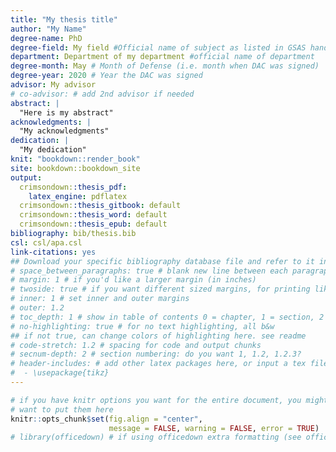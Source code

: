 ```yaml
---
title: "My thesis title"
author: "My Name"
degree-name: PhD
degree-field: My field #Official name of subject as listed in GSAS handbook
department: Department of my department #official name of department
degree-month: May # Month of Defense (i.e. month when DAC was signed)
degree-year: 2020 # Year the DAC was signed
advisor: My advisor
# co-advisor: # add 2nd advisor if needed
abstract: |
  "Here is my abstract"
acknowledgments: |
  "My acknowledgments"
dedication: |
  "My dedication"
knit: "bookdown::render_book"
site: bookdown::bookdown_site
output: 
  crimsondown::thesis_pdf:
    latex_engine: pdflatex
  crimsondown::thesis_gitbook: default
  crimsondown::thesis_word: default
  crimsondown::thesis_epub: default
bibliography: bib/thesis.bib
csl: csl/apa.csl
link-citations: yes
## Download your specific bibliography database file and refer to it in the line above.
# space_between_paragraphs: true # blank new line between each paragraph?
# margin: 1 # if you'd like a larger margin (in inches)
# twoside: true # if you want different sized margins, for printing like a book
# inner: 1 # set inner and outer margins
# outer: 1.2 
# toc_depth: 1 # show in table of contents 0 = chapter, 1 = section, 2 = subsection
# no-highlighting: true # for no text highlighting, all b&w
## if not true, can change colors of highlighting here. see readme
# code-stretch: 1.2 # spacing for code and output chunks
# secnum-depth: 2 # section numbering: do you want 1, 1.2, 1.2.3?
# header-includes: # add other latex packages here, or input a tex file
#  - \usepackage{tikz}
---
```

<!--
Above isthe YAML (YAML Ain't Markup Language) header that includes a lot of metadata used to produce the document.  Be careful with spacing in this header!

If you'd like to include a comment that won't be produced in your resulting file enclose it in a block like this.

If you receive a duplicate label error after knitting, make sure to delete the index.Rmd file and then knit again.
-->
```r
# if you have knitr options you want for the entire document, you might
# want to put them here
knitr::opts_chunk$set(fig.align = "center",
                      message = FALSE, warning = FALSE, error = TRUE)
# library(officedown) # if using officedown extra formatting (see officedown documentation)
```

<!---BLOCK_POUR_DOCX{file: 'head.docx'}--->


